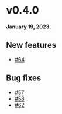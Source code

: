 # v0.4.0

**January 19, 2023**.

## New features

- [#64](https://github.com/kobaltedev/kobalte/issues/64)

## Bug fixes

- [#57](https://github.com/kobaltedev/kobalte/issues/57)
- [#58](https://github.com/kobaltedev/kobalte/issues/58)
- [#62](https://github.com/kobaltedev/kobalte/issues/62)
